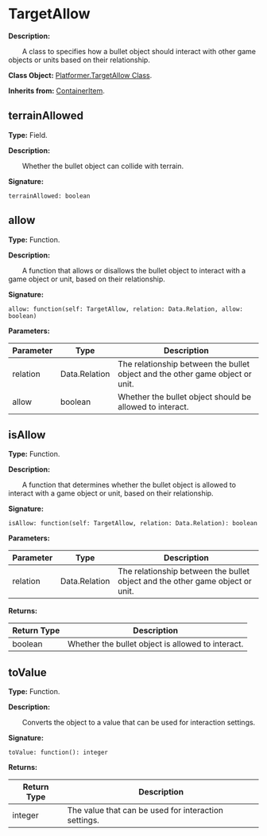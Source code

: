 
# TargetAllow

**Description:**

&emsp;&emsp;A class to specifies how a bullet object should interact with other game objects or units based on their relationship.

**Class Object:** [Platformer.TargetAllow Class](/docs/api/Class%20Object/Platformer/TargetAllow).

**Inherits from:** [ContainerItem](/docs/api/Class/ContainerItem).

## terrainAllowed

**Type:** Field.

**Description:**

&emsp;&emsp;Whether the bullet object can collide with terrain.

**Signature:**
```tl
terrainAllowed: boolean
```

## allow

**Type:** Function.

**Description:**

&emsp;&emsp;A function that allows or disallows the bullet object to interact with a game object or unit, based on their relationship.

**Signature:**
```tl
allow: function(self: TargetAllow, relation: Data.Relation, allow: boolean)
```

**Parameters:**

| Parameter | Type | Description |
| --- | --- | --- |
| relation | Data.Relation | The relationship between the bullet object and the other game object or unit. |
| allow | boolean | Whether the bullet object should be allowed to interact. |

## isAllow

**Type:** Function.

**Description:**

&emsp;&emsp;A function that determines whether the bullet object is allowed to interact with a game object or unit, based on their relationship.

**Signature:**
```tl
isAllow: function(self: TargetAllow, relation: Data.Relation): boolean
```

**Parameters:**

| Parameter | Type | Description |
| --- | --- | --- |
| relation | Data.Relation | The relationship between the bullet object and the other game object or unit. |

**Returns:**

| Return Type | Description |
| --- | --- |
| boolean | Whether the bullet object is allowed to interact. |

## toValue

**Type:** Function.

**Description:**

&emsp;&emsp;Converts the object to a value that can be used for interaction settings.

**Signature:**
```tl
toValue: function(): integer
```

**Returns:**

| Return Type | Description |
| --- | --- |
| integer | The value that can be used for interaction settings. |